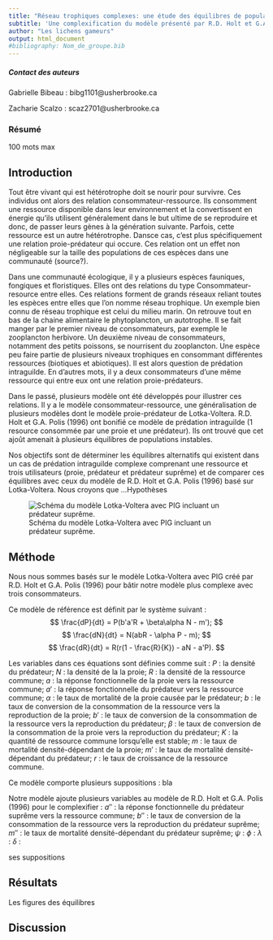 ```yaml
---
title: "Réseau trophiques complexes: une étude des équilibres de populations sous l'effet de la prédation intraguilde"
subtitle: 'Une complexification du modèle présenté par R.D. Holt et G.A. Polis (1996)'
author: "Les lichens gameurs"
output: html_document
#bibliography: Nom_de_groupe.bib
---
```


##### **Contact des auteurs**
 Gabrielle Bibeau : bibg1101@usherbrooke.ca
 
 Zacharie Scalzo : scaz2701@usherbrooke.ca
 
### **Résumé**
  100 mots max

## Introduction

Tout être vivant qui est hétérotrophe doit se nourir pour survivre. Ces individus ont alors des relation consommateur-ressource. Ils consomment une ressource disponible dans leur environnement et la convertissent en énergie qu'ils utilisent généralement dans le but ultime de se reproduire et donc, de passer leurs gènes à la génération suivante. Parfois, cette ressource est un autre hétérotrophe. Dansce cas, c'est plus spécifiquement une relation proie-prédateur qui occure. Ces relation ont un effet non négligeable sur la taille des populations de ces espèces dans une communauté (source?).

Dans une communauté écologique, il y a plusieurs espèces fauniques, fongiques et floristiques. Elles ont des relations du type Consommateur-resource entre elles. Ces relations forment de grands réseaux reliant toutes les espèces entre elles que l'on nomme réseau trophique. Un exemple bien connu de réseau trophique est celui du milieu marin. On retrouve tout en bas de la chaine alimentaire le phytoplancton, un autotrophe. Il se fait manger par le premier niveau de consommateurs, par exemple le zooplancton herbivore. Un deuxième niveau de consommateurs, notamment des petits poissons, se nourrisent du zooplancton. Une espèce peu faire partie de plusieurs niveaux trophiques en consommant différentes ressources (biotiques et abiotiques). Il est alors question de prédation intraguilde. En d'autres mots, il y a deux consommateurs d'une même ressource qui entre eux ont une relation proie-prédateurs.

Dans le passé, plusieurs modèle ont été développés pour illustrer ces relations. Il y a le modèle consommateur-ressource, une généralisation de plusieurs modèles dont le modèle proie-prédateur de Lotka-Voltera. R.D. Holt et G.A. Polis (1996) ont bonifié ce modèle de prédation intraguilde (1 resource consommée par une proie et une prédateur). Ils ont trouvé que cet ajoût amenait à plusieurs équilibres de populations instables. 

Nos objectifs sont de déterminer les équilibres alternatifs qui existent dans un cas de prédation intraguilde complexe comprenant une ressource et trois utilisateurs (proie, prédateur et prédateur suprême) et de comparer ces équilibres avec ceux du modèle de R.D. Holt et G.A. Polis (1996) basé sur Lotka-Voltera. Nous croyons que ...Hypothèses


![Schéma du modèle Lotka-Voltera avec PIG incluant un prédateur suprême.](Schema_LV_SPNR.png)
  

## Méthode

Nous nous sommes basés sur le modèle Lotka-Voltera avec PIG créé par R.D. Holt et G.A. Polis (1996) pour bâtir notre modèle plus complexe avec trois consommateurs.

Ce modèle de référence est définit par le système suivant :
$$
\frac{dP}{dt} = P(b'a'R + \beta\alpha N - m');
$$ 
$$
\frac{dN}{dt} = N(abR - \alpha P - m);
$$ 
$$
\frac{dR}{dt} = R(r(1 - \frac{R}{K}) - aN - a'P).
$$ 

Les variables dans ces équations sont définies comme suit :
$P$ : la densité du prédateur;
$N$ : la densité de la la proie;
$R$ : la densité de la ressource commune;
$a$ : la réponse fonctionnelle de la proie vers la ressource commune;
$a'$ : la réponse fonctionnelle du prédateur vers la ressource commune;
$\alpha$ : le taux de mortalité de la proie causée par le prédateur;
$b$ : le taux de conversion de la consommation de la ressource vers la reproduction de la proie;
$b'$ : le taux de conversion de la consommation de la ressource vers la reproduction du prédateur;
$\beta$ : le taux de conversion de la consommation de la proie vers la reproduction du prédateur;
$K$ : la quantité de ressource commune lorsqu'elle est stable;
$m$ : le taux de mortalité densité-dépendant de la proie;
$m'$ : le taux de mortalité densité-dépendant du prédateur;
$r$ : le taux de croissance de la ressource commune.

Ce modèle comporte plusieurs suppositions : bla


Notre modèle ajoute plusieurs variables au modèle de R.D. Holt et G.A. Polis (1996) pour le complexifier :
$a''$ : la réponse fonctionnelle du prédateur suprême vers la ressource commune;
$b''$ : le taux de conversion de la consommation de la ressource vers la reproduction du prédateur suprême;
$m''$ : le taux de mortalité densité-dépendant du prédateur suprême;
$\psi$ : 
$\phi$ : 
$\lambda$ : 
$\delta$ : 



ses suppositions

## Résultats 

Les figures des équilibres

## Discussion